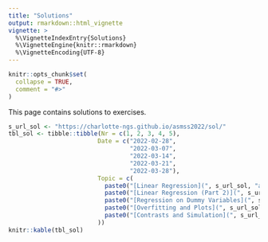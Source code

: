 ```yaml
---
title: "Solutions"
output: rmarkdown::html_vignette
vignette: >
  %\VignetteIndexEntry{Solutions}
  %\VignetteEngine{knitr::rmarkdown}
  %\VignetteEncoding{UTF-8}
---
```


```r
knitr::opts_chunk$set(
  collapse = TRUE,
  comment = "#>"
)
```

This page contains solutions to exercises.

```r
s_url_sol <- "https://charlotte-ngs.github.io/asmss2022/sol/"
tbl_sol <- tibble::tibble(Nr = c(1, 2, 3, 4, 5),
                         Date = c("2022-02-28",
                                  "2022-03-07",
                                  "2022-03-14",
                                  "2022-03-21",
                                  "2022-03-28"),
                         Topic = c(
                           paste0("[Linear Regression](", s_url_sol, "asm_ex01_sol.pdf)",  collapse = ""),
                           paste0("[Linear Regression (Part 2)](", s_url_sol, "asm_ex02_sol.pdf)",  collapse = ""),
                           paste0("[Regression on Dummy Variables](", s_url_sol, "asm_ex03_sol.pdf)", collapse = ""),
                           paste0("[Overfitting and Plots](", s_url_sol, "asm_ex04_sol.pdf)", collapse = ""),
                           paste0("[Contrasts and Simulation](", s_url_sol, "asm_ex05_sol.pdf)", collapse = "")
                         ))
knitr::kable(tbl_sol)
```

